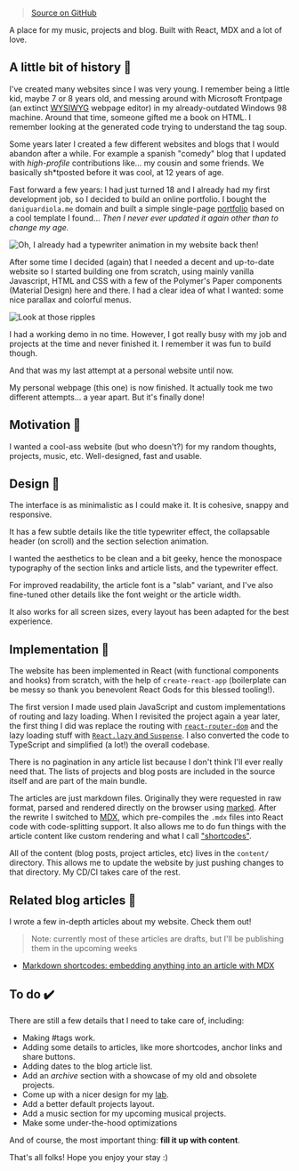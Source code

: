 > [Source on GitHub](https://github.com/DaniGuardiola/daniguardiola-me/)

A place for my music, projects and blog. Built with React, MDX and a lot of love.

## A little bit of history 📅

I've created many websites since I was very young. I remember being a little kid, maybe 7 or 8 years old, and messing around with Microsoft Frontpage (an extinct [WYSIWYG](https://en.wikipedia.org/wiki/WYSIWYG) webpage editor) in my already-outdated Windows 98 machine. Around that time, someone gifted me a book on HTML. I remember looking at the generated code trying to understand the tag soup.

Some years later I created a few different websites and blogs that I would abandon after a while. For example a spanish "comedy" blog that I updated with _high-profile_ contributions like... my cousin and some friends. We basically sh\*tposted before it was cool, at 12 years of age.

Fast forward a few years: I had just turned 18 and I already had my first development job, so I decided to build an online portfolio. I bought the `daniguardiola.me` domain and built a simple single-page [portfolio](https://web.archive.org/web/20171221154558/http://daniguardiola.me:80/) based on a cool template I found... _Then I never ever updated it again other than to change my age._

![Oh, I already had a typewriter animation in my website back then!](/projects/daniguardiola-me/old-website-2.gif)

After some time I decided (again) that I needed a decent and up-to-date website so I started building one from scratch, using mainly vanilla Javascript, HTML and CSS with a few of the Polymer's Paper components (Material Design) here and there. I had a clear idea of what I wanted: some nice parallax and colorful menus.

![Look at those ripples](/projects/daniguardiola-me/old-website.gif)

I had a working demo in no time. However, I got really busy with my job and projects at the time and never finished it. I remember it was fun to build though.

And that was my last attempt at a personal website until now.

My personal webpage (this one) is now finished. It actually took me two different attempts... a year apart. But it's finally done!

## Motivation 🎯

I wanted a cool-ass website (but who doesn't?) for my random thoughts, projects, music, etc. Well-designed, fast and usable.

## Design 📐

The interface is as minimalistic as I could make it. It is cohesive, snappy and responsive.

It has a few subtle details like the title typewriter effect, the collapsable header (on scroll) and the section selection animation.

I wanted the aesthetics to be clean and a bit geeky, hence the monospace typography of the section links and article lists, and the typewriter effect.

For improved readability, the article font is a "slab" variant, and I've also fine-tuned other details like the font weight or the article width.

It also works for all screen sizes, every layout has been adapted for the best experience.

## Implementation 🔨

The website has been implemented in React (with functional components and hooks) from scratch, with the help of `create-react-app` (boilerplate can be messy so thank you benevolent React Gods for this blessed tooling!).

The first version I made used plain JavaScript and custom implementations of routing and lazy loading. When I revisited the project again a year later, the first thing I did was replace the routing with [`react-router-dom`](https://reactrouter.com/web/guides/quick-start) and the lazy loading stuff with [`React.lazy` and `Suspense`](https://reactjs.org/docs/code-splitting.html). I also converted the code to TypeScript and simplified (a lot!) the overall codebase.

There is no pagination in any article list because I don't think I'll ever really need that. The lists of projects and blog posts are included in the source itself and are part of the main bundle.

The articles are just markdown files. Originally they were requested in raw format, parsed and rendered directly on the browser using [marked](https://github.com/markedjs/marked). After the rewrite I switched to [MDX](https://mdxjs.com/), which pre-compiles the `.mdx` files into React code with code-splitting support. It also allows me to do fun things with the article content like custom rendering and what I call ["shortcodes"](/blog/markdown-shortcodes).

All of the content (blog posts, project articles, etc) lives in the `content/` directory. This allows me to update the website by just pushing changes to that directory. My CD/CI takes care of the rest.

## Related blog articles 📝

I wrote a few in-depth articles about my website. Check them out!

> Note: currently most of these articles are drafts, but I'll be publishing them in the upcoming weeks

- [Markdown shortcodes: embedding anything into an article with MDX](/blog/markdown-shortcodes)

<!--
- [Optimizing the load time of my website](/blog/optimizing-the-load-time-of-my-website)
- [A simple favicon animation](/blog/a-simple-favicon-animation)
- [MDX and React Router](/blog/mdx-and-react-router)
- [A typewriter effect in React](/blog/a-typewriter-effect-in-react)
- [Invisible loading screens and nicer errors](/blog/invisible-loading-screens-and-nicer-errors)
-->

## To do ✔️

There are still a few details that I need to take care of, including:

- Making #tags work.
- Adding some details to articles, like more shortcodes, anchor links and share buttons.
- Adding dates to the blog article list.
- Add an _archive_ section with a showcase of my old and obsolete projects.
- Come up with a nicer design for my [lab](https://lab.daniguardiola.me).
- Add a better default projects layout.
- Add a music section for my upcoming musical projects.
- Make some under-the-hood optimizations

And of course, the most important thing: **fill it up with content**.

That's all folks! Hope you enjoy your stay :)
